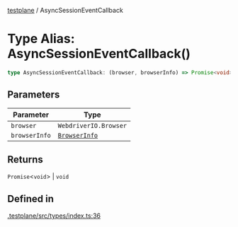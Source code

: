 [testplane](../README.mdx) / AsyncSessionEventCallback

# Type Alias: AsyncSessionEventCallback()

```ts
type AsyncSessionEventCallback: (browser, browserInfo) => Promise<void> | void;
```

## Parameters

| Parameter | Type |
| ------ | ------ |
| `browser` | `WebdriverIO.Browser` |
| `browserInfo` | [`BrowserInfo`](../interfaces/BrowserInfo.mdx) |

## Returns

`Promise`\<`void`\> \| `void`

## Defined in

[.testplane/src/types/index.ts:36](https://github.com/gemini-testing/testplane/blob/57d0b182c37e21d8bdf52acbb137a028841767af/src/types/index.ts#L36)
